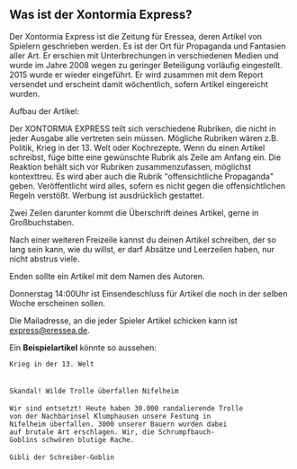 == Was ist der Xontormia Express? ==

Der Xontormia Express ist die Zeitung für Eressea, deren Artikel von Spielern geschrieben werden. Es ist der Ort für Propaganda und Fantasien aller Art. Er erschien mit Unterbrechungen in verschiedenen Medien und wurde im Jahre 2008 wegen zu geringer Beteiligung vorläufig eingestellt. 2015 wurde er wieder eingeführt. Er wird zusammen mit dem Report versendet und erscheint damit wöchentlich, sofern Artikel eingereicht wurden.

Aufbau der Artikel:

Der XONTORMIA EXPRESS teilt sich verschiedene Rubriken, die nicht in jeder Ausgabe alle vertreten sein müssen. Mögliche Rubriken wären z.B. Politik, Krieg in der 13. Welt oder Kochrezepte. Wenn du einen Artikel schreibst, füge bitte eine gewünschte Rubrik als Zeile am Anfang ein. Die Reaktion behält sich vor Rubriken zusammenzufassen, möglichst kontexttreu. Es wird aber auch die Rubrik "offensichtliche Propaganda" geben. Veröffentlicht wird alles, sofern es nicht gegen die offensichtlichen Regeln verstößt. Werbung ist ausdrücklich gestattet.

Zwei Zeilen darunter kommt die Überschrift deines Artikel, gerne in Großbuchstaben.

Nach einer weiteren Freizeile kannst du deinen Artikel schreiben, der so lang sein kann, wie du willst, er darf Absätze und Leerzeilen haben, nur nicht abstrus viele.

Enden sollte ein Artikel mit dem Namen des Autoren.

Donnerstag 14:00Uhr ist Einsendeschluss für Artikel die noch in der selben Woche erscheinen sollen.

Die Mailadresse, an die jeder Spieler Artikel schicken kann ist [mailto:express@eressea.de express@eressea.de]. 

Ein '''Beispielartikel''' könnte so aussehen:

 Krieg in der 13. Welt
 
 
 Skandal! Wilde Trolle überfallen Nifelheim
 
 Wir sind entsetzt! Heute haben 30.000 randalierende Trolle
 von der Nachbarinsel Klumphausen unsere Festung in
 Nifelheim überfallen. 3000 unserer Bauern wurden dabei
 auf brutale Art erschlagen. Wir, die Schrumpfbauch-
 Goblins schwören blutige Rache.
 
 Gibli der Schreiber-Goblin

{{weiter|Danksagung}}